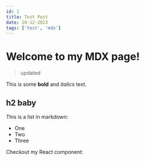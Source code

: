 ```yaml
---
id: 1
title: Test Post
date: 20-12-2023
tags: ['test', 'mdx']
---
```


# Welcome to my MDX page!

> updated

This is some **bold** and _italics_ text.

## h2 baby

This is a list in markdown:

- One
- Two
- Three

Checkout my React component:
